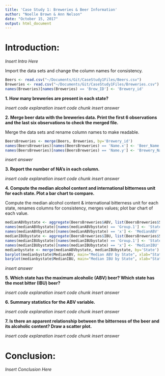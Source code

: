 ```yaml
---
title: 'Case Study 1: Breweries & Beer Information'
author: "Noelle Brown & Ann Nelson"
date: "October 15, 2017"
output: html_document
---
```

# Introduction:

*Insert Intro Here*

Import the data sets and change the column names for consistency.
```r
Beers <- read.csv("~/Documents/Git/CaseStudy1Files/Beers.csv")
Breweries <- read.csv("~/Documents/Git/CaseStudy1Files/Breweries.csv")
names(Breweries)[names(Breweries) == 'Brew_ID'] <- 'Brewery_id'
```

**1. How many breweries are present in each state?**

*insert code explanation*
*insert code chunk*
*insert answer*

**2. Merge beer data with the breweries data. Print the first 6 observations and the last six observations to check the merged file.**

Merge the data sets and rename column names to make readable.
```r
BeersBreweries <- merge(Beers, Breweries, by='Brewery_id')
names(BeersBreweries)[names(BeersBreweries) == 'Name.x'] <- 'Beer_Name'
names(BeersBreweries)[names(BeersBreweries) == 'Name.y'] <- 'Brewery_Name'
```
*insert answer*

**3. Report the number of NA's in each column.**

*insert code explanation*
*insert code chunk*
*insert answer*

**4. Compute the median alcohol content and international bitterness unit for each state. Plot a bar chart to compare.**

Compute the median alcohol content & international bitterness unit for each state, renames columns for consistency, merges values; plot bar chart of each value.
```r
medianABVbystate <- aggregate(BeersBreweries$ABV, list(BeersBreweries$State), median, na.rm=TRUE)
names(medianABVbystate)[names(medianABVbystate) == 'Group.1'] <- 'State'
names(medianABVbystate)[names(medianABVbystate) == 'x'] <- 'MedianABV'
medianIBUbystate <- aggregate(BeersBreweries$IBU, list(BeersBreweries$State), median, na.rm=TRUE)
names(medianIBUbystate)[names(medianIBUbystate) == 'Group.1'] <- 'State'
names(medianIBUbystate)[names(medianIBUbystate) == 'x'] <- 'MedianIBU'
medianbystate <- merge(medianABVbystate, medianIBUbystate, by='State')
barplot(medianbystate$MedianABV, main="Median ABV by State", xlab="State", ylab="ABV", col="darkblue", names.arg=medianbystate$State, las=2)
barplot(medianbystate$MedianIBU, main="Median IBU by State", xlab="State", ylab="IBU", col="red", names.arg=medianbystate$State, las=2)
```
*insert answer*

**5. Which state has the maximum alcoholic (ABV) beer? Which state has the most bitter (IBU) beer?**

*insert code explanation*
*insert code chunk*
*insert answer*

**6. Summary statistics for the ABV variable.**

*insert code explanation*
*insert code chunk*
*insert answer*

**7. Is there an apparent relationship between the bitterness of the beer and its alcoholic content? Draw a scatter plot.**

*insert code explanation*
*insert code chunk*
*insert answer*

# Conclusion:

*Insert Conclusion Here*